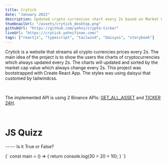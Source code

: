 ```yaml
---
title: Crytick
date: "January 2022"
description: Updated crypto currencies chart every 2s based on Market Cap.
thumbnailUrl: "/assets/crytick_desktop.png"
githubUrl: "https://github.com/yohni/crypto-ticker"
liveUrl: "https://crytick.yohnifinan.com/"
tags: ["reactjs", "typescript", "tailwind", "daisyui", "storybook"]
---
```


Crytick is a website that streams all crypto currencies prices every 2s.
The main idea of the project is to show the users the charts of cryptocurrencies which always updated every 2s. The charts will updated and sorted by the market cap value which always change every 2s. This project was bootstrapped with Create React App. The styles was using daisyui that customed by tailwindcss.

<br />

<ImagePreview
  objectPosition="top"
  objectFit="cover"
  src="/assets/crytick_desktop.png"
  alt="Screenshot of the website"
  caption="Screenshot of the website"
  w="100%"
  h="auto"
  maxH="400px"
  mb={10}
  name="Crytick"
/>

The implemented API is using 2 Binance APIs: [GET_ALL_ASSET]('https://www.binance.com/bapi/asset/v2/public/asset/asset/get-all-asset') and [TICKER 24H]('https://api.binance.com/api/v3/ticker/24hr').

<br />

# **JS Quizz**

----- Is it True or False?

<SyntaxHighlighter language="javascript">
  {`
    const main = () => {
      return console.log(30 > 20 > 10);
    }
  `}
</SyntaxHighlighter>
